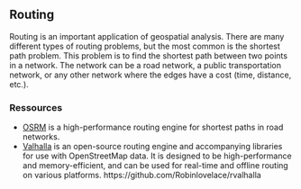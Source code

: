 ## Routing


Routing is an important application of geospatial analysis. There are many different types of routing problems, but the most common is the shortest path problem. This problem is to find the shortest path between two points in a network. The network can be a road network, a public transportation network, or any other network where the edges have a cost (time, distance, etc.).

### Ressources

- [OSRM](http://project-osrm.org/) is a high-performance routing engine for shortest paths in road networks.
- [Valhalla](https://valhalla.github.io/valhalla/) is an open-source routing engine and accompanying libraries for use with OpenStreetMap data. It is designed to be high-performance and memory-efficient, and can be used for real-time and offline routing on various platforms.
https://github.com/Robinlovelace/rvalhalla

